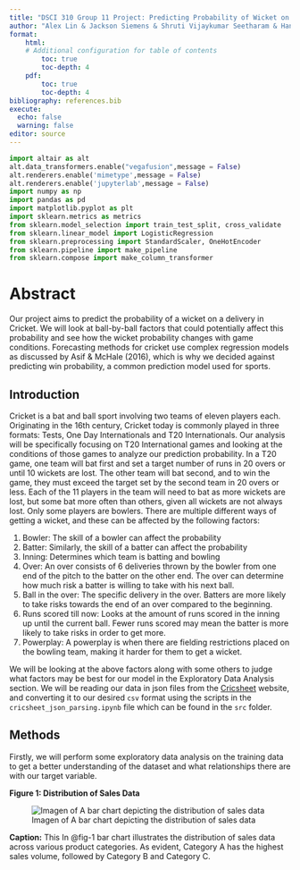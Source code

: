 ```yaml
---
title: "DSCI 310 Group 11 Project: Predicting Probability of Wicket on a Delivery in Cricket"
author: "Alex Lin & Jackson Siemens & Shruti Vijaykumar Seetharam & Hanlin Zhao"
format: 
    html: 
    # Additional configuration for table of contents
        toc: true
        toc-depth: 4
    pdf: 
        toc: true
        toc-depth: 4
bibliography: references.bib
execute: 
  echo: false
  warning: false
editor: source
---
```


```python
import altair as alt
alt.data_transformers.enable("vegafusion",message = False)
alt.renderers.enable('mimetype',message = False)
alt.renderers.enable('jupyterlab',message = False)
import numpy as np
import pandas as pd
import matplotlib.pyplot as plt
import sklearn.metrics as metrics
from sklearn.model_selection import train_test_split, cross_validate
from sklearn.linear_model import LogisticRegression
from sklearn.preprocessing import StandardScaler, OneHotEncoder
from sklearn.pipeline import make_pipeline
from sklearn.compose import make_column_transformer
```

# Abstract

Our project aims to predict the probability of a wicket on a delivery in Cricket. We will look at ball-by-ball factors that could potentially affect this probability and see how the wicket probability changes with game conditions. Forecasting methods for cricket use complex regression models as discussed by Asif & McHale (2016), which is why we decided against predicting win probability, a common prediction model used for sports.

## Introduction

Cricket is a bat and ball sport involving two teams of eleven players each. Originating in the 16th century, Cricket today is commonly played in three formats: Tests, One Day Internationals and T20 Internationals. Our analysis will be specifically focusing on T20 International games and looking at the conditions of those games to analyze our prediction probability. In a T20 game, one team will bat first and set a target number of runs in 20 overs or until 10 wickets are lost. The other team will bat second, and to win the game, they must exceed the target set by the second team in 20 overs or less. Each of the 11 players in the team will need to bat as more wickets are lost, but some bat more often than others, given all wickets are not always lost. Only some players are bowlers. There are multiple different ways of getting a wicket, and these can be affected by the following factors:

1. Bowler: The skill of a bowler can affect the probability
2. Batter: Similarly, the skill of a batter can affect the probability
3. Inning: Determines which team is batting and bowling
4. Over: An over consists of 6 deliveries thrown by the bowler from one end of the pitch to the batter on the other end. The over can determine how much risk a batter is willing to take with his next ball.
5. Ball in the over: The specific delivery in the over. Batters are more likely to take risks towards the end of an over compared to the beginning.
6. Runs scored till now: Looks at the amount of runs scored in the inning up until the current ball. Fewer runs scored may mean the batter is more likely to take risks in order to get more.
7. Powerplay: A powerplay is when there are fielding restrictions placed on the bowling team, making it harder for them to get a wicket. 

We will be looking at the above factors along with some others to judge what factors may be best for our model in the Exploratory Data Analysis section. We will be reading our data in json files from the [Cricsheet](https://cricsheet.org/downloads/) website, and converting it to our desired `csv` format using the scripts in the `cricsheet_json_parsing.ipynb` file which can be found in the `src` folder.

## Methods

Firstly, we will perform some exploratory data analysis on the training data to get a better understanding of the dataset and what relationships there are with our target variable.


**Figure 1: Distribution of Sales Data**

![Imagen of A bar chart depicting the distribution of sales data](../images/chart1.png){ #fig-1}

**Caption:** This In @fig-1 bar chart illustrates the distribution of sales data across various product categories. As evident, Category A has the highest sales volume, followed by Category B and Category C.
